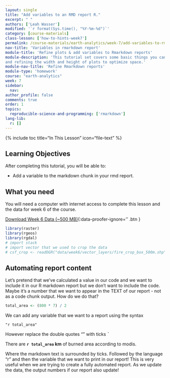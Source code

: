 ```yaml
---
layout: single
title: "Add variables to an RMD report R."
excerpt: " "
authors: ['Leah Wasser']
modified: '`r format(Sys.time(), "%Y-%m-%d")`'
category: [course-materials]
class-lesson: ['how-to-hints-week7']
permalink: /course-materials/earth-analytics/week-7/add-variables-to-rmarkdown-report/
nav-title: 'Variables in rmarkdown report'
module-title: 'Refine plots & add variables to Rmarkdown reports'
module-description: 'This tutorial set covers some basic things you can do to refine your plots in Rmarkdown document. It covers plotting in grids, adding titles to plotRGB() plots
and refining the width and height of plots to optimize space.'
module-nav-title: 'Refine Rmarkdown reports'
module-type: 'homework'
course: "earth-analytics"
week: 7
sidebar:
  nav:
author_profile: false
comments: true
order: 1
topics:
  reproducible-science-and-programming: ['rmarkdown']
lang-lib:
  r: []
---
```


{% include toc title="In This Lesson" icon="file-text" %}

<div class='notice--success' markdown="1">

## <i class="fa fa-graduation-cap" aria-hidden="true"></i> Learning Objectives

After completing this tutorial, you will be able to:

* Add a variable to the markdown chunk in your rmd report.

## <i class="fa fa-check-square-o fa-2" aria-hidden="true"></i> What you need

You will need a computer with internet access to complete this lesson and the
data for week 6 of the course.

[<i class="fa fa-download" aria-hidden="true"></i> Download Week 6 Data (~500 MB)](https://ndownloader.figshare.com/files/7677208){:data-proofer-ignore='' .btn }
</div>


```r
library(raster)
library(rgeos)
library(rgdal)
# import stack
# import vector that we used to crop the data
# csf_crop <- readOGR("data/week6/vector_layers/fire_crop_box_500m.shp")

```

## Automating report content

Let's pretend that we've calculated a value in our code and we want to include
it in our R markdown report but we don't want to include the code. Maybe it's a
number that we want to appear in the TEXT of our report - not as a code chunk
output. How do we do that?


```r

total_area <- (800 * 7) / 2
```

We can add any variable that we want to a report using the syntax

`"r total_area"`

However replace the double quotes "" with ticks <kbd>`</kbd>


There are **`r total_area` km** of burned area according to modis.

Where the markdown text is surrounded by ticks. Followed by the language "r"
and then the variable that we want to print in our report! This is very useful
when we are trying to create a fully automated report. As we update the data,
the output numbers if our report also update!
